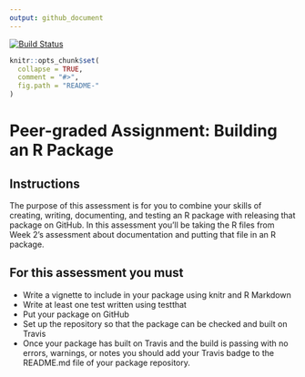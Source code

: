 ```yaml
---
output: github_document
---
```


<!-- README.md is generated from README.Rmd. Please edit that file -->

[![Build Status](https://travis-ci.org/oswnavarre/farsON2.svg?branch=master)](https://travis-ci.org/oswnavarre/farsON2)

```r
knitr::opts_chunk$set(
  collapse = TRUE,
  comment = "#>",
  fig.path = "README-"
)
```


# Peer-graded Assignment: Building an R Package
## Instructions

The purpose of this assessment is for you to combine your skills of creating, writing, documenting, and testing an R package with releasing that package on GitHub. In this assessment you'll be taking the R files from Week 2's assessment about documentation and putting that file in an R package.

## For this assessment you must

* Write a vignette to include in your package using knitr and R Markdown
* Write at least one test written using testthat
* Put your package on GitHub
* Set up the repository so that the package can be checked and built on Travis
* Once your package has built on Travis and the build is passing with no errors, warnings, or notes you should add your Travis badge to the README.md file of your package repository.
